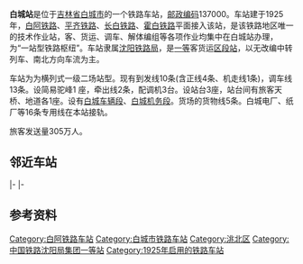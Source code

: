 {{noteTA
|1=zh-cn:始发车次; zh-hk:列車班次;
|2=zh-cn:车次; zh-hk:班次;
}}
{{For|伦敦地铁车站|白城站 (伦敦地铁)}}
{{Infobox China railway station
|车站名称 = 白城站
|图片 = 白城站.JPG
|图片介绍 = 白城站的站房
|车站拼音 = Baicheng
|英文名称 = Baicheng Railway Station
|车站代码 = 56504<ref>{{cite book|title=中华人民共和国铁路车站代码（GB/T 10302-2010）|publisher=中国标准出版社|year=2010|isbn=155066140495|ignore-isbn-error=true|pages=2}}</ref>
|电报码 = BCT
|拼音码 = BCH
|车站功能 = 客货运区段站
|技术性质 = 区段站
|业务性质 = 客/货运站
|车站地址 = [[吉林省|吉林省]][[白城市|白城市]][[洮北区|洮北区]]
|坐标 = {{coord|45.614752|N|122.857579|E|display=inline,title}}
|归属 = [[沈阳铁路局|沈阳铁路局]][[白城车务段|白城车务段]]
|车站等级 = [[一等站_(中铁)|一等站]]
|线路 = [[白阿铁路|白阿铁路]]、[[长白铁路|长白铁路]]、[[平齐铁路|平齐铁路]]
|股道数目 = 
|到发线 = 10
|正线 = 4
|月台数目 = 3
}}
'''白城站'''是位于[[吉林省|吉林省]][[白城市|白城市]]的一个铁路车站，[[邮政编码|邮政编码]]137000。车站建于1925年，[[白阿铁路|白阿铁路]]、[[平齐铁路|平齐铁路]]、[[长白铁路|长白铁路]]、[[霍白铁路|霍白铁路]]平面接入该站，是该铁路地区唯一的技术作业站，客、货运、调车、解体编组等各项作业均集中在白城站办理，为“一站型铁路枢纽”。车站隶属[[沈阳铁路局|沈阳铁路局]]，是[[一等站_(中国大陆)|一等]]客货运[[区段站|区段站]]，以无改编中转列车、南北方向车流为主。

车站为为横列式一级二场站型。现有到发线10条(含正线4条、机走线1条)，调车线13条。设简易驼峰1 座，牵出线2条，配调机3台。设站台3座，站台间有旅客天桥、地道各1座。设有[[白城车辆段|白城车辆段]]、[[白城机务段|白城机务段]]。货场的货物线5条。白城电厂、纸厂等16条专用线在本站接轨。

旅客发送量305万人。

==邻近车站==
{{start rail box|[[File:China_Railways.svg|16px]] [[中国铁路|中国铁路]]}}
{{terminus}}
{{s-line|[[白阿铁路|白阿铁路]]<br />{{0}}{{0}} {{0}}{{0}}{{0}}{{0}} 白城站 13km →}}
{{s-inop|[[白城北站|白城北站]]|{{站|伊尔灺}}方向}}
|-
{{s-inop|[[到保站|到保站]]|{{站|长春}}方向}}
{{s-line|[[长白铁路扩能改造|长白铁路扩能改造]]<br />← 28km 白城站 {{0}}{{0}}{{0}}{{0}} {{0}}{{0}}}}
{{terminus}}
|-
{{s-inop|[[穆家店站|穆家店站]]|{{站|四平}}方向}}
{{s-line|[[平齐铁路|平齐铁路]]<br />← 15km 白城站 38km →}}
{{s-inop|[[镇赉站|镇赉站]]|{{站|齐齐哈尔}}方向}}
{{end box}}

==参考资料==
{{reflist}}

{{白阿铁路}}
{{长白铁路}}
{{平齐铁路}}
{{铁路车站小作品}}
{{吉林小作品}}

[[Category:白阿铁路车站|Category:白阿铁路车站]]
[[Category:白城市铁路车站|Category:白城市铁路车站]]
[[Category:洮北区|Category:洮北区]]
[[Category:中国铁路沈阳局集团一等站|Category:中国铁路沈阳局集团一等站]]
[[Category:1925年启用的铁路车站|Category:1925年启用的铁路车站]]
